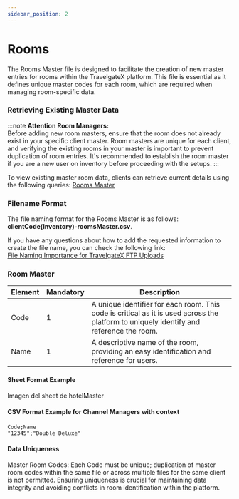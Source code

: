 ```yaml
---
sidebar_position: 2
---
```


# Rooms

The Rooms Master file is designed to facilitate the creation of new master entries for rooms within the TravelgateX platform. This file is essential as it defines unique master codes for each room, which are required when managing room-specific data.

### Retrieving Existing Master Data
:::note
**Attention Room Managers:**  
Before adding new room masters, ensure that the room does not already exist in your specific client master. Room masters are unique for each client, and verifying the existing rooms in your master is important to prevent duplication of room entries. It's recommended to establish the room master if you are a new user on inventory before proceeding with the setups.
:::

To view existing master room data, clients can retrieve current details using the following queries: [Rooms Master](/docs/apis/for-buyers/hotel-push-buyers/graphql-hotel-push-buyers-api/masters/rooms-master)


### Filename Format

The file naming format for the Rooms Master is as follows: **clientCode(Inventory)-roomsMaster.csv**.

If you have any questions about how to add the requested information to create the file name, you can check the following link:  
[File Naming Importance for TravelgateX FTP Uploads](/docs/apis/for-buyers/hotel-push-buyers/csv-hotel-push-buyers-api/quickstart#3-file-naming-importance-for-travelgatex-ftp-uploads)


### Room Master

| Element     | Mandatory | Description                                                                                       |
|-------------|-----|---------------------------------------------------------------------------------------------------|
| Code        |	  1   | A unique identifier for each room. This code is critical as it is used across the platform to uniquely identify and reference the room. |
| Name        |   1   | A descriptive name of the room, providing an easy identification and reference for users.                                                                      |


#### Sheet Format Example

Imagen del sheet de hotelMaster

#### CSV Format Example for Channel Managers with context

```
Code;Name
"12345";"Double Deluxe"
```

#### Data Uniqueness
Master Room Codes: Each Code must be unique; duplication of master room codes within the same file or across multiple files for the same client is not permitted. Ensuring uniqueness is crucial for maintaining data integrity and avoiding conflicts in room identification within the platform.



